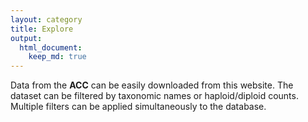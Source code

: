 ```yaml
---
layout: category
title: Explore
output:
  html_document:
    keep_md: true
---
```



Data from the **ACC** can be easily downloaded from this website. The dataset can be filtered by taxonomic names or haploid/diploid counts. Multiple filters can be applied simultaneously to the database.
